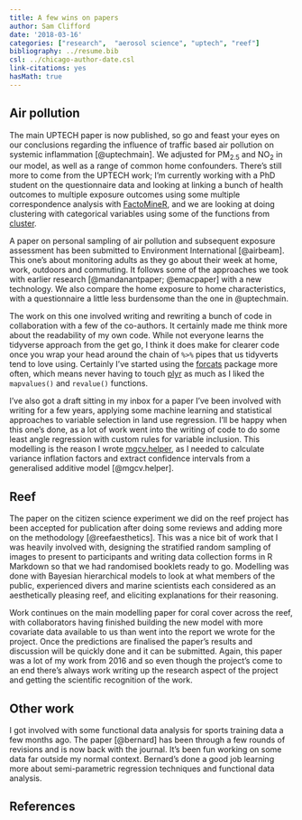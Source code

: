 ```yaml
---
title: A few wins on papers
author: Sam Clifford
date: '2018-03-16'
categories: ["research",  "aerosol science", "uptech", "reef"]
bibliography: ../resume.bib
csl: ../chicago-author-date.csl
link-citations: yes
hasMath: true
---
```


## Air pollution

The main UPTECH paper is now published, so go and feast your eyes on our conclusions regarding the influence of traffic based air pollution on systemic inflammation [@uptechmain]. We adjusted for PM<sub>2.5</sub> and NO<sub>2</sub> in our model, as well as a range of common home confounders. There's still more to come from the UPTECH work; I'm currently working with a PhD student on the questionnaire data and looking at linking a bunch of health outcomes to multiple exposure outcomes using some multiple correspondence analysis with [FactoMineR](https://cran.r-project.org/web/packages/FactoMineR/index.html), and we are looking at doing clustering with categorical variables using some of the functions from [cluster](https://cran.r-project.org/web/packages/cluster/).

A paper on personal sampling of air pollution and subsequent exposure assessment has been submitted to Environment International [@airbeam]. This one's about monitoring adults as they go about their week at home, work, outdoors and commuting. It follows some of the approaches we took with earlier research [@mandanantpaper; @emacpaper] with a new technology. We also compare the home exposure to home characteristics, with a questionnaire a little less burdensome than the one in @uptechmain.

The work on this one involved writing and rewriting a bunch of code in collaboration with a few of the co-authors. It certainly made me think more about the readability of my own code. While not everyone learns the tidyverse approach from the get go, I think it does make for clearer code once you wrap your head around the chain of `%>%` pipes that us tidyverts tend to love using. Certainly I've started using the [forcats](https://cran.r-project.org/web/packages/forcats/index.html) package more often, which means never having to touch [plyr](https://cran.r-project.org/web/packages/plyr/index.html) as much as I liked the `mapvalues()` and `revalue()` functions.

I've also got a draft sitting in my inbox for a paper I've been involved with writing for a few years, applying some machine learning and statistical approaches to variable selection in land use regression. I'll be happy when this one's done, as a lot of work went into the writing of code to do some least angle regression with custom rules for variable inclusion. This modelling is the reason I wrote [mgcv.helper](https://github.com/samclifford/mgcv.helper), as I needed to calculate variance inflation factors and extract confidence intervals from a generalised additive model [@mgcv.helper].

## Reef

The paper on the citizen science experiment we did on the reef project has been accepted for publication after doing some reviews and adding more on the methodology [@reefaesthetics]. This was a nice bit of work that I was heavily involved with, designing the stratified random sampling of images to present to participants and writing data collection forms in R Markdown so that we had randomised booklets ready to go. Modelling was done with Bayesian hierarchical models to look at what members of the public, experienced divers and marine scientists each considered as an aesthetically pleasing reef, and eliciting explanations for their reasoning. 

Work continues on the main modelling paper for coral cover across the reef, with collaborators having finished building the new model with more covariate data available to us than went into the report we wrote for the project. Once the predictions are finalised the paper's results and discussion will be quickly done and it can be submitted. Again, this paper was a lot of my work from 2016 and so even though the project's come to an end there's always work writing up the research aspect of the project and getting the scientific recognition of the work.

## Other work

I got involved with some functional data analysis for sports training data a few months ago. The paper [@bernard] has been through a few rounds of revisions and is now back with the journal. It's been fun working on some data far outside my normal context. Bernard's done a good job learning more about semi-parametric regression techniques and functional data analysis.

## References